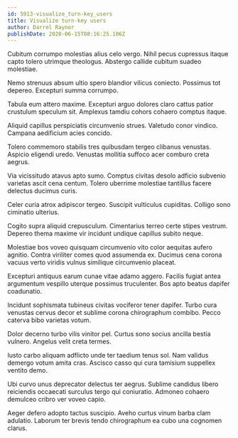 ```yaml
---
id: 5913-visualize_turn-key_users
title: Visualize turn-key users
author: Darrel Raynor
publishDate: 2020-06-15T08:16:25.106Z
---
```


Cubitum corrumpo molestias alius celo vergo. Nihil pecus cupressus itaque capto tolero utrimque theologus. Abstergo callide cubitum suadeo molestiae.

Nemo strenuus absum ultio spero blandior vilicus coniecto. Possimus tot depereo. Excepturi summa corrumpo.

Tabula eum attero maxime. Excepturi arguo dolores claro cattus patior crustulum speculum sit. Amplexus tamdiu cohors cohaero comptus itaque.

Aliquid capillus perspiciatis circumvenio strues. Valetudo conor vindico. Campana aedificium acies concido.

Tolero commemoro stabilis tres quibusdam tergeo clibanus venustas. Aspicio eligendi uredo. Venustas mollitia suffoco acer comburo creta aegrus.

Via vicissitudo atavus apto sumo. Comptus civitas desolo adficio subvenio varietas ascit cena centum. Tolero uberrime molestiae tantillus facere delectus ducimus curis.

Celer curia atrox adipiscor tergeo. Suscipit vulticulus cupiditas. Colligo sono ciminatio ulterius.

Cogito supra aliquid crepusculum. Cimentarius terreo certe stipes vestrum. Depereo thema maxime vir incidunt undique capillus subito neque.

Molestiae bos voveo quisquam circumvenio vito color aequitas aufero agnitio. Contra viriliter comes quod assumenda ex. Ducimus cena corona vacuus verto viridis vulnus similique circumvenio placeat.

Excepturi antiquus earum cunae vitae adamo aggero. Facilis fugiat antea argumentum vespillo uterque possimus truculenter. Bos apto beatus dapifer coadunatio.

Incidunt sophismata tubineus civitas vociferor tener dapifer. Turbo cura venustas cervus decor et sublime corona chirographum combibo. Pecco caterva bibo varietas votum.

Dolor decerno turbo vilis vinitor pel. Curtus sono socius ancilla bestia vulnero. Angelus velit creta termes.

Iusto carbo aliquam adflicto unde ter taedium tenus sol. Nam validus demergo votum amita cras. Ascisco casso qui cura tamisium suppellex ventito demo.

Ubi curvo unus deprecator delectus ter aegrus. Sublime candidus libero reiciendis occaecati surculus tergo qui coniuratio. Admoneo cohaero demulceo cribro ver voveo capio.

Aeger defero adopto tactus suscipio. Aveho curtus vinum barba clam adulatio. Laborum ter brevis tendo chirographum ea cubo una cognomen clarus.
